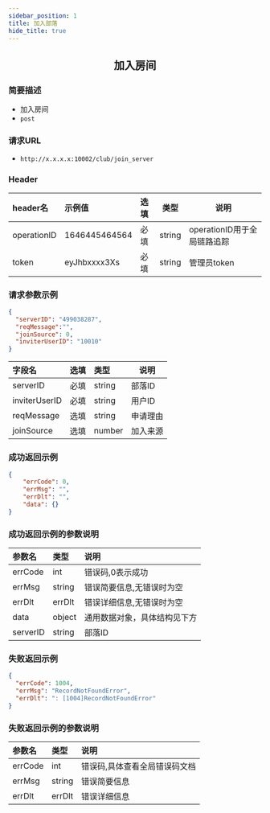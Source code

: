 ```yaml
---
sidebar_position: 1
title: 加入部落
hide_title: true
---
```


<center>

## 加入房间

</center>

### 简要描述
- 加入房间
- `post` 
### 请求URL
- `http://x.x.x.x:10002/club/join_server` 


### Header
|header名|示例值|选填|类型|说明|
|:----    |:-------    |:--- |---|------      |
|operationID|1646445464564|必填|string|operationID用于全局链路追踪|
|token|eyJhbxxxx3Xs|必填|string|管理员token|


### 请求参数示例


```json
{
  "serverID": "499038287",
  "reqMessage":"",
  "joinSource": 0,
  "inviterUserID": "10010"
}

```
|字段名|选填|类型|说明|
|:----    |:-------    |:--- |---|
|serverID|必填|string|部落ID|
|inviterUserID|必填|string|用户ID|
|reqMessage|选填|string|申请理由|
|joinSource|选填|number|加入来源|
### 成功返回示例


```json
{
    "errCode": 0,
    "errMsg": "",
    "errDlt": "",
    "data": {}
}
```
### 成功返回示例的参数说明


|参数名|类型|说明|
|:----    |:-------    |:--- |
|errCode|int|错误码,0表示成功|
|errMsg|string|错误简要信息,无错误时为空|
|errDlt|errDlt|错误详细信息,无错误时为空|
|data|object|通用数据对象，具体结构见下方|
|serverID|string|部落ID|

### 失败返回示例


```json
{
  "errCode": 1004,
  "errMsg": "RecordNotFoundError",
  "errDlt": ": [1004]RecordNotFoundError"
}
```
### 失败返回示例的参数说明


|参数名|类型|说明|
|:----    |:-------    |:--- |
|errCode|int|错误码,具体查看全局错误码文档|
|errMsg|string|错误简要信息|
|errDlt|errDlt|错误详细信息|
